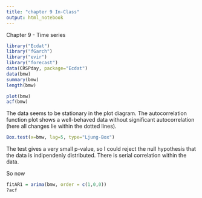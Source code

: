 ```yaml
---
title: "chapter 9 In-Class"
output: html_notebook
---
```


Chapter 9 - Time series

```r
library("Ecdat")
library("fGarch")
library("evir")
library("forecast")
data(CRSPday, package="Ecdat")
data(bmw)
summary(bmw)
length(bmw)
```
```r
plot(bmw)
acf(bmw)
```

The data seems to be stationary in the plot diagram. The autocorrelation function plot shows a well-behaved data without significant autocorrelation (here all changes lie within the dotted lines).
```r
Box.test(x=bmw, lag=5, type="Ljung-Box")
```
The test gives a very small p-value, so I could reject the null hypothesis that the data is indipendenly distributed. There is serial correlation within the data.

So now 

```r
fitAR1 = arima(bmw, order = c(1,0,0))
?acf
```


